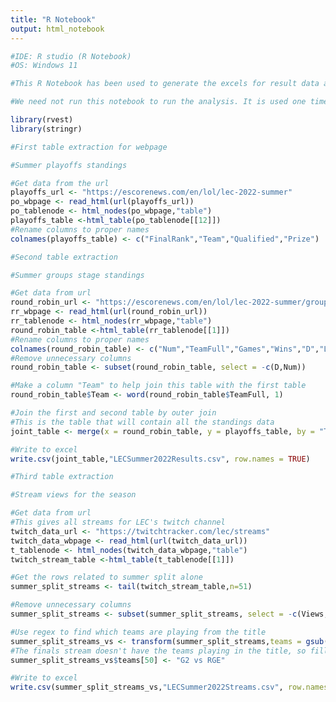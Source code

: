 ```yaml
---
title: "R Notebook"
output: html_notebook
---
```


```r

#IDE: R studio (R Notebook)
#OS: Windows 11

#This R Notebook has been used to generate the excels for result data and streams data

#We need not run this notebook to run the analysis. It is used one time to get the excels

library(rvest)
library(stringr)

#First table extraction for webpage

#Summer playoffs standings

#Get data from the url
playoffs_url <- "https://escorenews.com/en/lol/lec-2022-summer"
po_wbpage <- read_html(url(playoffs_url))
po_tablenode <- html_nodes(po_wbpage,"table")
playoffs_table <-html_table(po_tablenode[[12]])
#Rename columns to proper names
colnames(playoffs_table) <- c("FinalRank","Team","Qualified","Prize")
```
```r

#Second table extraction

#Summer groups stage standings

#Get data from url
round_robin_url <- "https://escorenews.com/en/lol/lec-2022-summer/group-stage"
rr_wbpage <- read_html(url(round_robin_url))
rr_tablenode <- html_nodes(rr_wbpage,"table")
round_robin_table <-html_table(rr_tablenode[[1]])
#Rename columns to proper names
colnames(round_robin_table) <- c("Num","TeamFull","Games","Wins","D","Losses","Pts","Diff")
#Remove unnecessary columns
round_robin_table <- subset(round_robin_table, select = -c(D,Num))

#Make a column "Team" to help join this table with the first table
round_robin_table$Team <- word(round_robin_table$TeamFull, 1)

#Join the first and second table by outer join
#This is the table that will contain all the standings data
joint_table <- merge(x = round_robin_table, y = playoffs_table, by = "Team", all = TRUE)

#Write to excel
write.csv(joint_table,"LECSummer2022Results.csv", row.names = TRUE)

```


```r

#Third table extraction

#Stream views for the season

#Get data from url
#This gives all streams for LEC's twitch channel
twitch_data_url <- "https://twitchtracker.com/lec/streams"
twitch_data_wbpage <- read_html(url(twitch_data_url))
t_tablenode <- html_nodes(twitch_data_wbpage,"table")
twitch_stream_table <-html_table(t_tablenode[[1]])

#Get the rows related to summer split alone
summer_split_streams <- tail(twitch_stream_table,n=51)

#Remove unnecessary columns
summer_split_streams <- subset(summer_split_streams, select = -c(Views,Games))

#Use regex to find which teams are playing from the title
summer_split_streams_vs <- transform(summer_split_streams,teams = gsub("\\.", "", str_extract(Title,"[\\w]+ vs[.]* [\\w]+")))
#The finals stream doesn't have the teams playing in the title, so filling that cell
summer_split_streams_vs$teams[50] <- "G2 vs RGE"

#Write to excel
write.csv(summer_split_streams_vs,"LECSummer2022Streams.csv", row.names = TRUE)

```

